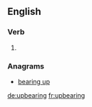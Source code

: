 ==English==

===Verb===
{{head|en}}

# {{present participle of|upbear}}

===Anagrams===
* [[bearing up#English|bearing up]]

[[de:upbearing]]
[[fr:upbearing]]